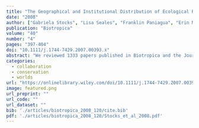 ```yaml
---
title: "The Geographical and Institutional Distribution of Ecological Research in the Tropics: The Geography of Tropical Ecology"
date: "2008"
author: ["Gabriela Stocks", "Lisa Seales", "Franklin Paniagua", "Erin Maehr", "Emilio M. Bruna"]
publication: "Biotropica"
volume: "40"
number: "4"
pages: "397-404"
doi: "10.1111/j.1744-7429.2007.00393.x"
abstract: "We reviewed 1333 papers published in Biotropica and the Journal of Tropical Ecology from 1995 to 2004. Only 62 percent of tropical countries were represented in our survey, with 62 percent of the publications based on research conducted in only ten countries. Sixty-two percent of papers had lead authors that were based at institutions outside the country where the research was conducted. Cross-national collaboration was limited, accounting for only 28 percent of papers with multiple authors. To evaluate if our choice of focal journals could have biased our results, we also reviewed 652 papers published in Ecology, Oecologia, Conservation Biology, and Biological Conservation for five randomly selected years from the same time period. While some differences in authorship and the geographic distribution of research existed, the results from these journals generally mirrored patterns observed in the two focal ones—almost 54 percent of publications were based on research conducted in only ten countries, and most studies had lead authors from a developed country. The results of our review suggest that the geographical distribution of research in the tropics is unequal, and that some important regions remain understudied. The results also suggest a need for a greater focus on establishing collaborative relationships with scientists from tropical countries."
categories: 
  - collaboration
  - conservation
  - worlds
url: "https://onlinelibrary.wiley.com/doi/10.1111/j.1744-7429.2007.00393.x"
image: featured.png
url_preprint: ""
url_code: ""
url_dataset: ""
bib: './articles/biotropica_2008_120/cite.bib'
pdf: './articles/biotropica_2008_120/Stocks_et_al_2008.pdf'
---
```

